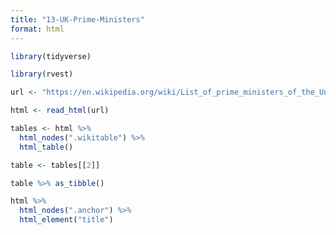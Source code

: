 ```yaml
---
title: "13-UK-Prime-Ministers"
format: html
---
```


```r
library(tidyverse)

library(rvest)
```

```r
url <- "https://en.wikipedia.org/wiki/List_of_prime_ministers_of_the_United_Kingdom"

html <- read_html(url)

tables <- html %>% 
  html_nodes(".wikitable") %>% 
  html_table()

table <- tables[[2]] 

table %>% as_tibble()
```

```r
html %>% 
  html_nodes(".anchor") %>% 
  html_element("title")
```

